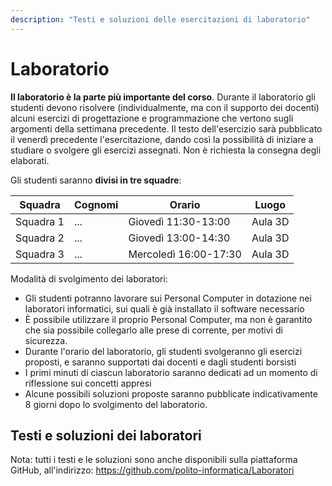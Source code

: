 ```yaml
---
description: "Testi e soluzioni delle esercitazioni di laboratorio"
---
```



# Laboratorio

**Il laboratorio è la parte più importante del corso**. Durante il laboratorio gli studenti devono risolvere (individualmente, ma con il supporto dei docenti) alcuni esercizi di progettazione e programmazione che vertono sugli argomenti della settimana precedente. Il testo dell'esercizio sarà pubblicato il venerdì precedente l'esercitazione, dando così la possibilità di iniziare a studiare o svolgere gli esercizi assegnati. Non è richiesta la consegna degli elaborati.

Gli studenti saranno **divisi in tre squadre**:

| Squadra   | Cognomi           | Orario                | Luogo   |
|-----------|-------------------|-----------------------|---------|
| Squadra 1 | ...     | Giovedì 11:30-13:00   | Aula 3D |
| Squadra 2 | ... | Giovedì 13:00-14:30   | Aula 3D |
| Squadra 3 | ...      | Mercoledì 16:00-17:30 | Aula 3D |

Modalità di svolgimento dei laboratori:


- Gli studenti potranno lavorare sui Personal Computer in dotazione nei laboratori informatici, sui quali è già installato il software necessario
- È possibile utilizzare il proprio Personal Computer, ma non è garantito che sia possibile collegarlo alle prese di corrente, per motivi di sicurezza.
- Durante l'orario del laboratorio, gli studenti svolgeranno gli esercizi proposti, e saranno supportati dai docenti e dagli studenti borsisti
- I primi minuti di ciascun laboratorio saranno dedicati ad un momento di riflessione sui concetti appresi
- Alcune possibili soluzioni proposte saranno pubblicate indicativamente 8 giorni dopo lo svolgimento del laboratorio.


## Testi e soluzioni dei laboratori

Nota: tutti i testi e le soluzioni sono anche disponibili sulla piattaforma GitHub, all'indirizzo: https://github.com/polito-informatica/Laboratori

